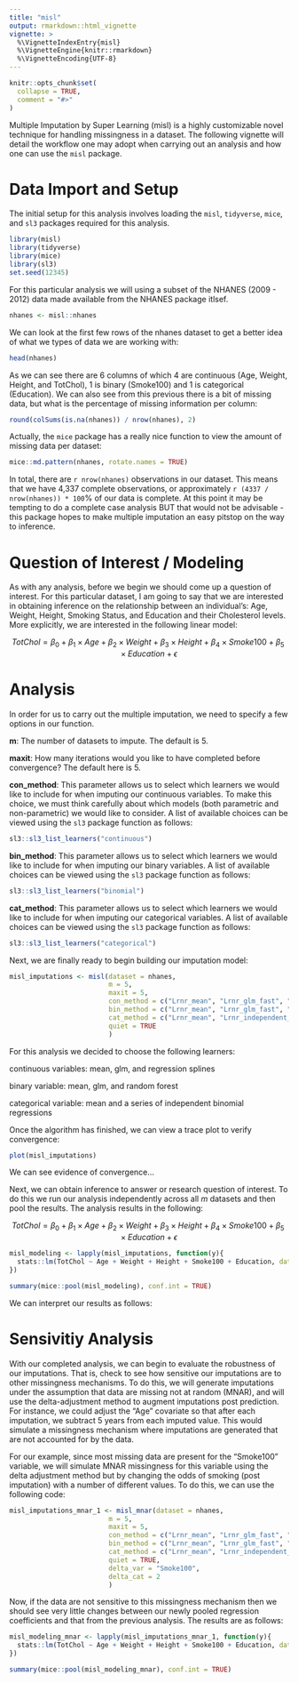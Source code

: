 ```yaml
---
title: "misl"
output: rmarkdown::html_vignette
vignette: >
  %\VignetteIndexEntry{misl}
  %\VignetteEngine{knitr::rmarkdown}
  %\VignetteEncoding{UTF-8}
---
```


```r
knitr::opts_chunk$set(
  collapse = TRUE,
  comment = "#>"
)
```

Multiple Imputation by Super Learning (misl) is a highly customizable novel technique for handling missingness in a dataset. The following vignette will detail the workflow one may adopt when carrying out an analysis and how one can use the `misl` package.

# Data Import and Setup

The initial setup for this analysis involves loading the `misl`, `tidyverse`, `mice`, and `sl3` packages required for this analysis.

```r
library(misl)
library(tidyverse)
library(mice)
library(sl3)
set.seed(12345)
```

For this particular analysis we will using a subset of the NHANES (2009 - 2012) data made available from the NHANES package itlsef.

```r
nhanes <- misl::nhanes
```

We can look at the first few rows of the nhanes dataset to get a better idea of what we types of data we are working with:

```r
head(nhanes)
```

As we can see there are 6 columns of which 4 are continuous (Age, Weight, Height, and TotChol), 1 is binary  (Smoke100) and 1 is categorical (Education). We can also see from this previous there is a bit of missing data, but what is the percentage of missing information per column:

```r
round(colSums(is.na(nhanes)) / nrow(nhanes), 2)
```

Actually, the `mice` package has a really nice function to view the amount of missing data per dataset:

```r
mice::md.pattern(nhanes, rotate.names = TRUE)
```

In total, there are `r nrow(nhanes)` observations in our dataset. This means that we have 4,337 complete observations, or approximately `r (4337 / nrow(nhanes)) * 100`% of our data is complete. At this point it may be tempting to do a complete case analysis BUT that would not be advisable - this package hopes to make multiple imputation an easy pitstop on the way to inference.

# Question of Interest / Modeling

As with any analysis, before we begin we should come up a question of interest. For this particular dataset, I am going to say that we are interested in obtaining inference on the relationship between an individual's: Age, Weight, Height, Smoking Status, and Education and their Cholesterol levels. More explicitly, we are interested in the following linear model:

$$TotChol = \beta_0 + \beta_1 \times Age + \beta_2 \times Weight + \beta_3 \times Height + \beta_4 \times Smoke100 + \beta_5 \times Education + \epsilon$$


# Analysis

In order for us to carry out the multiple imputation, we need to specify a few options in our function.

__m__: The number of datasets to impute. The default is 5.

__maxit__: How many iterations would you like to have completed before convergence? The default here is 5.

__con_method__: This parameter allows us to select which learners we would like to include for when imputing our continuous variables. To make this choice, we must think carefully about which models (both parametric and non-parametric) we would like to consider. A list of available choices can be viewed using the `sl3` package function as follows:

```r
sl3::sl3_list_learners("continuous")
```

__bin_method__: This parameter allows us to select which learners we would like to include for when imputing our binary variables. A list of available choices can be viewed using the `sl3` package function as follows:

```r
sl3::sl3_list_learners("binomial")
```

__cat_method__: This parameter allows us to select which learners we would like to include for when imputing our categorical variables. A list of available choices can be viewed using the `sl3` package function as follows:

```r
sl3::sl3_list_learners("categorical")
```

Next, we are finally ready to begin building our imputation model:

```r
misl_imputations <- misl(dataset = nhanes,
                         m = 5, 
                         maxit = 5,
                         con_method = c("Lrnr_mean", "Lrnr_glm_fast", "Lrnr_earth"),
                         bin_method = c("Lrnr_mean", "Lrnr_glm_fast", "Lrnr_ranger"),
                         cat_method = c("Lrnr_mean", "Lrnr_independent_binomial"),
                         quiet = TRUE
                         )
```

For this analysis we decided to choose the following learners:

continuous variables: mean, glm, and regression splines

binary variable: mean, glm, and random forest

categorical variable: mean and a series of independent binomial regressions

Once the algorithm has finished, we can view a trace plot to verify convergence:

```r
plot(misl_imputations)
```

We can see evidence of convergence... 

Next, we can obtain inference to answer or research question of interest. To do this we run our analysis independently across all $m$ datasets and then pool the results. The analysis results in the following:

$$TotChol = \beta_0 + \beta_1 \times Age + \beta_2 \times Weight + \beta_3 \times Height + \beta_4 \times Smoke100 + \beta_5 \times Education + \epsilon$$
```r
misl_modeling <- lapply(misl_imputations, function(y){
  stats::lm(TotChol ~ Age + Weight + Height + Smoke100 + Education, data = y$datasets)
})

summary(mice::pool(misl_modeling), conf.int = TRUE)
```

We can interpret our results as follows:


# Sensivitiy Analysis

With our completed analysis, we can begin to evaluate the robustness of our imputations. That is, check to see how sensitive our imputations are to other missingness mechanisms. To do this, we will generate imputations under the assumption that data are missing not at random (MNAR), and will use the delta-adjustment method to augment imputations post prediction. For instance, we could adjust the "Age" covariate so that after each imputation, we subtract 5 years from each imputed value. This would simulate a missingness mechanism where imputations are generated that are not accounted for by the data.

For our example, since most missing data are present for the "Smoke100" variable, we will simulate MNAR missingness for this variable using the delta adjustment method but by changing the odds of smoking (post imputation) with a number of different values. To do this, we can use the following code:

```r
misl_imputations_mnar_1 <- misl_mnar(dataset = nhanes,
                         m = 5, 
                         maxit = 5,
                         con_method = c("Lrnr_mean", "Lrnr_glm_fast", "Lrnr_earth"),
                         bin_method = c("Lrnr_mean", "Lrnr_glm_fast", "Lrnr_ranger"),
                         cat_method = c("Lrnr_mean", "Lrnr_independent_binomial"),
                         quiet = TRUE,
                         delta_var = "Smoke100",
                         delta_cat = 2
                         )
```

Now, if the data are not sensitive to this missingness mechanism then we should see very little changes between our newly pooled regression coefficients and that from the previous analysis. The results are as follows:

```r
misl_modeling_mnar <- lapply(misl_imputations_mnar_1, function(y){
  stats::lm(TotChol ~ Age + Weight + Height + Smoke100 + Education, data = y$datasets)
})

summary(mice::pool(misl_modeling_mnar), conf.int = TRUE)
```




